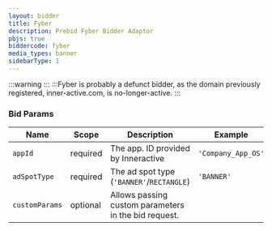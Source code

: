 ```yaml
---
layout: bidder
title: Fyber
description: Prebid Fyber Bidder Adaptor
pbjs: true
biddercode: fyber
media_types: banner
sidebarType: 1
---
```


:::warning
:::
:::Fyber is probably a defunct bidder, as the domain previously registered, inner-active.com, is no-longer-active.
:::
### Bid Params


| Name           | Scope    | Description                                                                                                                                                          | Example            | Type     |
|----------------|----------|----------------------------------------------------------------------------------------------------------------------------------------------------------------------|--------------------|----------|
| `appId`        | required | The app. ID provided by Inneractive                                                                                                                                  | `'Company_App_OS'` | `string` |
| `adSpotType`   | required | The ad spot type (`'BANNER'`/`RECTANGLE`)                                                                                                                            | `'BANNER'`         | `string` |
| `customParams` | optional | Allows passing custom parameters in the bid request. |                    | `object` |
